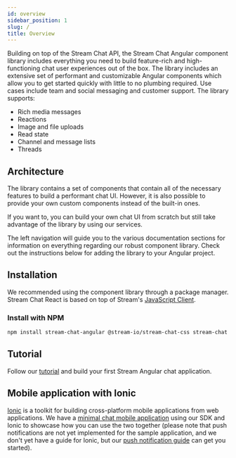 ```yaml
---
id: overview
sidebar_position: 1
slug: /
title: Overview
---
```


Building on top of the Stream Chat API, the Stream Chat Angular component library includes everything you need to build feature-rich and high-functioning chat user experiences out of the box.
The library includes an extensive set of performant and customizable Angular components which allow you to get started quickly with little to no plumbing required.
Use cases include team and social messaging and customer support. The library supports:

- Rich media messages
- Reactions
- Image and file uploads
- Read state
- Channel and message lists
- Threads

## Architecture

The library contains a set of components that contain all of the necessary features to build a performant chat UI. However, it is also possible to provide your own custom components instead of the built-in ones.

If you want to, you can build your own chat UI from scratch but still take advantage of the library by using our services.

The left navigation will guide you to the various documentation sections for information on everything regarding our robust component library. Check out the instructions below for adding the library to your Angular project.

## Installation

We recommended using the component library through a package manager. Stream Chat React is based on top of Stream's [JavaScript Client](https://getstream.io/chat/docs/javascript/?language=javascript).

### Install with NPM

```bash
npm install stream-chat-angular @stream-io/stream-chat-css stream-chat @ngx-translate/core
```

## Tutorial

Follow our [tutorial](https://getstream.io/chat/angular/tutorial/) and build your first Stream Angular chat application.

## Mobile application with Ionic

[Ionic](https://ionicframework.com/docs/) is a toolkit for building cross-platform mobile applications from web applications. We have a [minimal chat mobile application](https://github.com/GetStream/ionic-angular-chat-app) using our SDK and Ionic to showcase how you can use the two together (please note that push notifications are not yet implemented for the sample application, and we don't yet have a guide for Ionic, but our [push notification guide](https://getstream.io/chat/docs/javascript/push_introduction/?language=javascript) can get you started).
